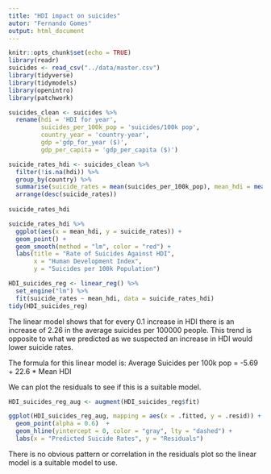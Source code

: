```yaml
---
title: "HDI impact on suicides"
autor: "Fernando Gomes"
output: html_document
---
```


```r
knitr::opts_chunk$set(echo = TRUE)
library(readr)
suicides <- read_csv("../data/master.csv")
library(tidyverse)
library(tidymodels)
library(openintro)
library(patchwork)
```

```r
suicides_clean <- suicides %>% 
  rename(hdi = 'HDI for year',
         suicides_per_100k_pop = 'suicides/100k pop',
         country_year = 'country-year',
         gdp ='gdp_for_year ($)',
         gdp_per_capita = 'gdp_per_capita ($)') 
```

```r
suicide_rates_hdi <- suicides_clean %>%
  filter(!is.na(hdi)) %>%
  group_by(country) %>%
  summarise(suicide_rates = mean(suicides_per_100k_pop), mean_hdi = mean(hdi)) %>% 
  arrange(desc(suicide_rates))
  
suicide_rates_hdi
```

```r
suicide_rates_hdi %>%
  ggplot(aes(x = mean_hdi, y = suicide_rates)) + 
  geom_point() +
  geom_smooth(method = "lm", color = "red") +
  labs(title = "Rate of Suicides Against HDI",
       x = "Human Development Index",
       y = "Suicides per 100k Population")
``` 

```r
HDI_suicides_reg <- linear_reg() %>% 
  set_engine("lm") %>% 
  fit(suicide_rates ~ mean_hdi, data = suicide_rates_hdi)
tidy(HDI_suicides_reg)
```
The linear model shows that for every 0.1 increase in HDI there is an increase of 2.26 in the average suicides per 100000 people. This trend is opposite to what we predicted as we suspected an increase in HDI would lower suicide rates.

The formula for this linear model is:
Average Suicides per 100k pop = -5.69 + 22.6 * Mean HDI


We can plot the residuals to see if this is a suitable model.

```r
HDI_suicides_reg_aug <- augment(HDI_suicides_reg$fit)

ggplot(HDI_suicides_reg_aug, mapping = aes(x = .fitted, y = .resid)) +
  geom_point(alpha = 0.6)  + 
  geom_hline(yintercept = 0, color = "gray", lty = "dashed") +
  labs(x = "Predicted Suicide Rates", y = "Residuals")
```

There is no obvious pattern or correlation in the residuals plot so the linear model is a suitable model to use.

